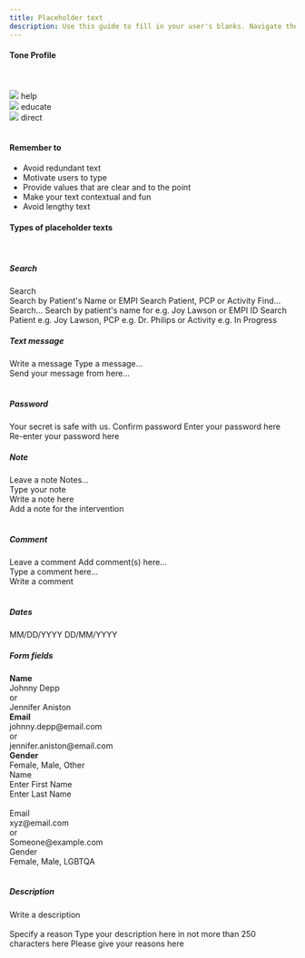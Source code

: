 ```yaml
---
title: Placeholder text
description: Use this guide to fill in your user's blanks. Navigate their way by helping, educating, and directing them.
---
```


#### Tone Profile
<br/>
<br/>

<Row className="justify-content-around">
  <div class="bitmap-container">
    <img src="/images/help.png" />
    <Subheading className="mt-5" appearance="subtle">help</Subheading>
  </div>
  <div class="bitmap-container">
    <img src="/images/educate.png"/>
    <Subheading className="mt-5" appearance="subtle">educate</Subheading>
  </div>
  <div class="bitmap-container">
    <img src="/images/direct.png"/>
    <Subheading className="mt-5" appearance="subtle">direct</Subheading>
  </div>
</Row>

<br/>

#### Remember to

<ul>
  <li>Avoid redundant text</li>
  <li>Motivate users to type</li>
  <li>Provide values that are clear and to the point</li>
  <li>Make your text contextual and fun</li>
  <li>Avoid lengthy text</li>
</ul>

#### Types of placeholder texts

<br/>

##### Search

<Rules>
  <DOs>
    <InlineMessage>
      <IconWrapper>Search</IconWrapper>
    </InlineMessage>
    <br />
    <InlineMessage>
      <IconWrapper>
        Search by Patient's Name or EMPI
      </IconWrapper>
    </InlineMessage>
    <InlineMessage>
      <IconWrapper>
        Search Patient, PCP or Activity
      </IconWrapper>
    </InlineMessage>
  </DOs>
  <DONTs>
    <InlineMessage>
      <IconWrapper iconType='error'>
        Find...
        <br />
        Search...
      </IconWrapper>
    </InlineMessage>
    <InlineMessage>
      <IconWrapper iconType='error'>
        Search by patient's name for e.g. Joy Lawson or EMPI
        ID
      </IconWrapper>
    </InlineMessage>
    <InlineMessage>
      <IconWrapper iconType='error'>
        Search Patient e.g. Joy Lawson, PCP e.g. Dr. Philips
        or Activity e.g. In Progress
      </IconWrapper>
    </InlineMessage>
  </DONTs>
</Rules>

<br/>

##### Text message

<Rules>
  <DOs>
    <InlineMessage>
      <IconWrapper>
        Write a message 
      </IconWrapper>
    </InlineMessage>
  </DOs>
  <DONTs>
    <InlineMessage>
      <IconWrapper iconType='error'>
        Type a message...
      </IconWrapper>
      <div class="ml-7">
        Send your message from here...
      </div>
    </InlineMessage>
  </DONTs>
</Rules>

<br/>

##### Password

<Rules>
  <DOs>
    <InlineMessage>
      <IconWrapper>
        Your secret is safe with us.
      </IconWrapper>
    </InlineMessage>
    <InlineMessage>
      <IconWrapper>
        Confirm password
      </IconWrapper>
    </InlineMessage>
  </DOs>
  <DONTs>
    <InlineMessage>
      <IconWrapper iconType='error'>
        Enter your password here 
      </IconWrapper>
    </InlineMessage>
    <InlineMessage>
      <IconWrapper iconType='error'>
        Re-enter your password here
      </IconWrapper>
    </InlineMessage>
  </DONTs>
</Rules>

<br/>

##### Note

<Rules>
  <DOs>
    <InlineMessage>
      <IconWrapper>
        Leave a note
      </IconWrapper>
    </InlineMessage>
  </DOs>
  <DONTs>
    <InlineMessage>
      <IconWrapper iconType='error'>
        Notes...
      </IconWrapper>
      <div class="ml-7">
          Type your note <br/>
          Write a note here <br/>
          Add a note for the intervention
      </div>
    </InlineMessage>
  </DONTs>
</Rules>

<br/>

##### Comment

<Rules>
  <DOs>
    <InlineMessage>
      <IconWrapper>
        Leave a comment
      </IconWrapper>
    </InlineMessage>
  </DOs>
  <DONTs>
    <InlineMessage>
      <IconWrapper iconType='error'>
        Add comment(s) here...
      </IconWrapper>
      <div class="ml-7">
        Type a comment here...<br/>
        Write a comment
      </div>
    </InlineMessage>
  </DONTs>
</Rules>

<br/>

##### Dates

<Rules>
  <DOs>
    <InlineMessage>
      <IconWrapper>
        MM/DD/YYYY
      </IconWrapper>
    </InlineMessage>
  </DOs>
  <DONTs>
    <InlineMessage>
      <IconWrapper iconType='error'>
        DD/MM/YYYY
      </IconWrapper>
    </InlineMessage>
  </DONTs>
</Rules>

<br/>

##### Form fields

<Rules>
  <DOs>
    <InlineMessage>
      <IconWrapper>
        <b>Name</b>
      </IconWrapper>
      <div class="ml-7">
        Johnny Depp <br/>
        or <br/>
        Jennifer Aniston
      </div>
    </InlineMessage>
    <InlineMessage>
      <IconWrapper>
        <b>Email</b>
      </IconWrapper>
      <div class="ml-7">
        johnny.depp@email.com <br/>
        or <br/>
        jennifer.aniston@email.com
      </div>
    </InlineMessage>
    <InlineMessage>
      <IconWrapper>
        <b>Gender</b>
      </IconWrapper>
      <div class="ml-7">
        Female, Male, Other
      </div>
    </InlineMessage>
  </DOs>
  <DONTs>
    <InlineMessage>
      <IconWrapper iconType='error'>
        Name
      </IconWrapper>
      <div class="ml-7">
        Enter First Name <br/>
        Enter Last Name <br/>
        <br/>
      </div>
    </InlineMessage>
    <InlineMessage>
      <IconWrapper iconType='error'>
        Email
      </IconWrapper>
      <div class="ml-7">
        xyz@email.com <br/>
        or <br/>
        Someone@example.com
      </div>
    </InlineMessage>
    <InlineMessage>
      <IconWrapper iconType='error'>
        Gender
      </IconWrapper>
      <div class="ml-7">
        Female, Male, LGBTQA
      </div>
    </InlineMessage>
  </DONTs>
</Rules>

<br/>

##### Description

<Rules>
  <DOs>
    <InlineMessage>
      <IconWrapper>
        Write a description
        <br/> <br/>
      </IconWrapper>
    </InlineMessage>
    <InlineMessage>
      <IconWrapper>
        Specify a reason
      </IconWrapper>
    </InlineMessage>
  </DOs>
  <DONTs>
    <InlineMessage>
      <IconWrapper iconType='error'>
        Type your description here in not more than 250 characters here
      </IconWrapper>
    </InlineMessage>
    <InlineMessage>
      <IconWrapper iconType='error'>
        Please give your reasons here
      </IconWrapper>
    </InlineMessage>
  </DONTs>
</Rules>

<br/>


